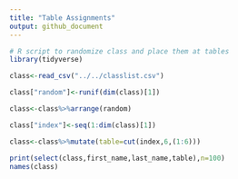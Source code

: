 ```yaml
---
title: "Table Assignments"
output: github_document
---
```



```r
# R script to randomize class and place them at tables
library(tidyverse)

class<-read_csv("../../classlist.csv")

class["random"]<-runif(dim(class)[1])

class<-class%>%arrange(random)

class["index"]<-seq(1:dim(class)[1])

class<-class%>%mutate(table=cut(index,6,(1:6)))

print(select(class,first_name,last_name,table),n=100)
names(class)
```